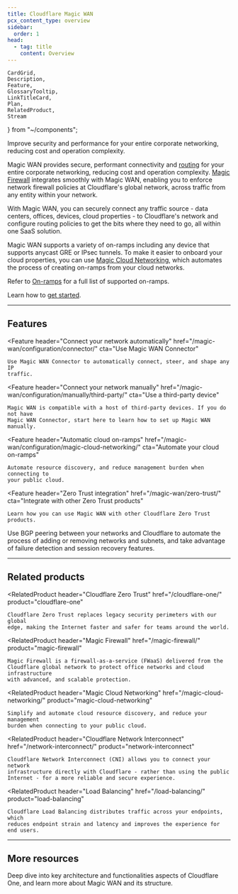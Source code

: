 ```yaml
---
title: Cloudflare Magic WAN
pcx_content_type: overview
sidebar:
  order: 1
head:
  - tag: title
    content: Overview
---
```


	CardGrid,
	Description,
	Feature,
	GlossaryTooltip,
	LinkTitleCard,
	Plan,
	RelatedProduct,
	Stream
} from "~/components";

<Description>
	Improve security and performance for your entire corporate networking,
	reducing cost and operation complexity.
</Description>

<Plan type="enterprise" />

Magic WAN provides secure, performant connectivity and [routing](https://www.cloudflare.com/learning/network-layer/what-is-routing/) for your entire corporate networking, reducing cost and operation complexity. [Magic Firewall](/magic-firewall/) integrates smoothly with Magic WAN, enabling you to enforce network firewall policies at Cloudflare's global network, across traffic from any entity within your network.

With Magic WAN, you can securely connect any traffic source - data centers, offices, devices, cloud properties - to Cloudflare's network and configure routing policies to get the bits where they need to go, all within one SaaS solution.

Magic WAN supports a variety of <GlossaryTooltip term="on-ramp">on-ramps</GlossaryTooltip> including any device that supports <GlossaryTooltip term="anycast">anycast</GlossaryTooltip> <GlossaryTooltip term="GRE tunnel">GRE</GlossaryTooltip> or <GlossaryTooltip term="IPsec tunnel">IPsec</GlossaryTooltip> tunnels. To make it easier to onboard your cloud properties, you can use [Magic Cloud Networking](/magic-wan/configuration/magic-cloud-networking/), which automates the process of creating on-ramps from your cloud networks.

Refer to [On-ramps](/magic-wan/on-ramps/) for a full list of supported on-ramps.

Learn how to [get started](/magic-wan/get-started/).

<Stream
	id="86f22d1f760b77cdc349f89b25b63c3e"
	title="SASE - Connect and secure from any network to anywhere"
	thumbnail="https://pub-d9bf66e086fb4b639107aa52105b49dd.r2.dev/Video-4-Connect-and-secure-from-any-network-to-anywhere.jpg"
/>

---

## Features

<Feature
	header="Connect your network automatically"
	href="/magic-wan/configuration/connector/"
	cta="Use Magic WAN Connector"
>
	Use Magic WAN Connector to automatically connect, steer, and shape any IP
	traffic.
</Feature>

<Feature
	header="Connect your network manually"
	href="/magic-wan/configuration/manually/third-party/"
	cta="Use a third-party device"
>
	Magic WAN is compatible with a host of third-party devices. If you do not have
	Magic WAN Connector, start here to learn how to set up Magic WAN manually.
</Feature>

<Feature
	header="Automatic cloud on-ramps"
	href="/magic-wan/configuration/magic-cloud-networking/"
	cta="Automate your cloud on-ramps"
>
	Automate resource discovery, and reduce management burden when connecting to
	your public cloud.
</Feature>

<Feature
	header="Zero Trust integration"
	href="/magic-wan/zero-trust/"
	cta="Integrate with other Zero Trust products"
>
	Learn how you can use Magic WAN with other Cloudflare Zero Trust products.
</Feature>

<Feature header="BGP peering" href="/magic-wan/configuration/manually/how-to/configure-routes/#configure-bgp-routes">
Use BGP peering between your networks and Cloudflare to automate the process of adding or removing networks and subnets, and take advantage of failure detection and session recovery features.
</Feature>

---

## Related products

<RelatedProduct
	header="Cloudflare Zero Trust"
	href="/cloudflare-one/"
	product="cloudflare-one"
>
	Cloudflare Zero Trust replaces legacy security perimeters with our global
	edge, making the Internet faster and safer for teams around the world.
</RelatedProduct>

<RelatedProduct
	header="Magic Firewall"
	href="/magic-firewall/"
	product="magic-firewall"
>
	Magic Firewall is a firewall-as-a-service (FWaaS) delivered from the
	Cloudflare global network to protect office networks and cloud infrastructure
	with advanced, and scalable protection.
</RelatedProduct>

<RelatedProduct
	header="Magic Cloud Networking"
	href="/magic-cloud-networking/"
	product="magic-cloud-networking"
>
	Simplify and automate cloud resource discovery, and reduce your management
	burden when connecting to your public cloud.
</RelatedProduct>

<RelatedProduct
	header="Cloudflare Network Interconnect"
	href="/network-interconnect/"
	product="network-interconnect"
>
	Cloudflare Network Interconnect (CNI) allows you to connect your network
	infrastructure directly with Cloudflare - rather than using the public
	Internet - for a more reliable and secure experience.
</RelatedProduct>

<RelatedProduct
	header="Load Balancing"
	href="/load-balancing/"
	product="load-balancing"
>
	Cloudflare Load Balancing distributes traffic across your endpoints, which
	reduces endpoint strain and latency and improves the experience for end users.
</RelatedProduct>

---

## More resources

<CardGrid>

<LinkTitleCard title="Reference Architecture" href="/reference-architecture/architectures/sase/" icon="pen">

Deep dive into key architecture and functionalities aspects of Cloudflare One, and learn more about Magic WAN and its structure.

</LinkTitleCard>

</CardGrid>
